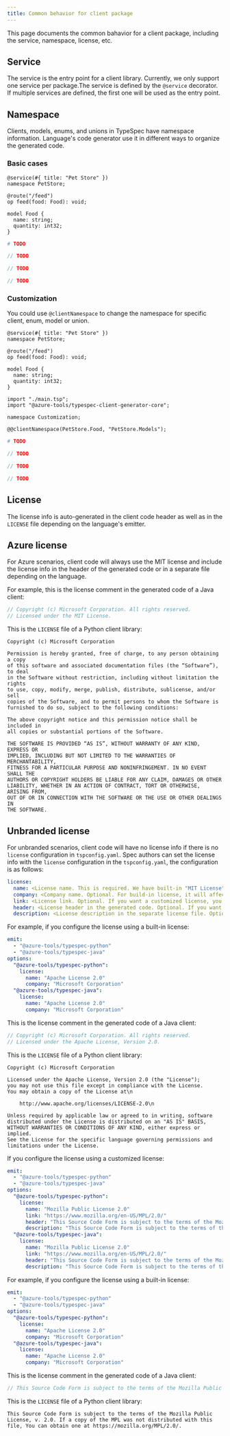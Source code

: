 ```yaml
---
title: Common behavior for client package
---
```



This page documents the common bahavior for a client package, including the service, namespace, license, etc.

## Service

The service is the entry point for a client library. Currently, we only support one service per package.The service is defined by the `@service` decorator. If multiple services are defined, the first one will be used as the entry point.

## Namespace

Clients, models, enums, and unions in TypeSpec have namespace information. Language's code generator use it in different ways to organize the generated code.

### Basic cases

<ClientTabs>

```typespec title="main.tsp"
@service(#{ title: "Pet Store" })
namespace PetStore;

@route("/feed")
op feed(food: Food): void;

model Food {
  name: string;
  quantity: int32;
}
```

```python
# TODO
```

```csharp
// TODO
```

```typescript
// TODO
```

```java
// TODO
```

</ClientTabs>

### Customization

You could use `@clientNamespace` to change the namespace for specific client, enum, model or union.

<ClientTabs>

```typespec title="main.tsp"
@service(#{ title: "Pet Store" })
namespace PetStore;

@route("/feed")
op feed(food: Food): void;

model Food {
  name: string;
  quantity: int32;
}
```

```typespec title="client.tsp"
import "./main.tsp";
import "@azure-tools/typespec-client-generator-core";

namespace Customization;

@@clientNamespace(PetStore.Food, "PetStore.Models");
```

```python
# TODO
```

```csharp
// TODO
```

```typescript
// TODO
```

```java
// TODO
```

</ClientTabs>

## License

The license info is auto-generated in the client code header as well as in the `LICENSE` file depending on the language's emitter.

## Azure license

For Azure scenarios, client code will always use the MIT license and include the license info in the header of the generated code or in a separate file depending on the language.

For example, this is the license comment in the generated code of a Java client:

```java
// Copyright (c) Microsoft Corporation. All rights reserved.
// Licensed under the MIT License.
```

This is the `LICENSE` file of a Python client library:

```text
Copyright (c) Microsoft Corporation

Permission is hereby granted, free of charge, to any person obtaining a copy
of this software and associated documentation files (the “Software”), to deal
in the Software without restriction, including without limitation the rights
to use, copy, modify, merge, publish, distribute, sublicense, and/or sell
copies of the Software, and to permit persons to whom the Software is
furnished to do so, subject to the following conditions:

The above copyright notice and this permission notice shall be included in
all copies or substantial portions of the Software.

THE SOFTWARE IS PROVIDED “AS IS”, WITHOUT WARRANTY OF ANY KIND, EXPRESS OR
IMPLIED, INCLUDING BUT NOT LIMITED TO THE WARRANTIES OF MERCHANTABILITY,
FITNESS FOR A PARTICULAR PURPOSE AND NONINFRINGEMENT. IN NO EVENT SHALL THE
AUTHORS OR COPYRIGHT HOLDERS BE LIABLE FOR ANY CLAIM, DAMAGES OR OTHER
LIABILITY, WHETHER IN AN ACTION OF CONTRACT, TORT OR OTHERWISE, ARISING FROM,
OUT OF OR IN CONNECTION WITH THE SOFTWARE OR THE USE OR OTHER DEALINGS IN
THE SOFTWARE.
```

## Unbranded license

For unbranded scenarios, client code will have no license info if there is no `license` configuration in `tspconfig.yaml`.
Spec authors can set the license info with the `license` configuration in the `tspconfig.yaml`, the configuration is as follows:

```yaml
license:
  name: <License name. This is required. We have built-in "MIT License", "Apache License 2.0", "BSD 3-Clause License", "MPL 2.0", "GPL-3.0", and "LGPL-3.0". If you use build-in license, you only need to set the name and company. For other licenses, you need to set the name, company, link, header, and description manually.>
  company: <Company name. Optional. For build-in license, it will affect the copyright sentence.>
  link: <License link. Optional. If you want a customized license, you need to set the link manually.>
  header: <License header in the generated code. Optional. If you want a customized license, you need to set the header manually.>
  description: <License description in the separate license file. Optional. If you want a customized license, you need to set the description manually.>
```

For example, if you configure the license using a built-in license:

```yaml
emit:
  - "@azure-tools/typespec-python"
  - "@azure-tools/typespec-java"
options:
  "@azure-tools/typespec-python":
    license:
      name: "Apache License 2.0"
      company: "Microsoft Corporation"
  "@azure-tools/typespec-java":
    license:
      name: "Apache License 2.0"
      company: "Microsoft Corporation"
```

This is the license comment in the generated code of a Java client:

```java
// Copyright (c) Microsoft Corporation. All rights reserved.
// Licensed under the Apache License, Version 2.0.
```

This is the `LICENSE` file of a Python client library:

```text
Copyright (c) Microsoft Corporation

Licensed under the Apache License, Version 2.0 (the "License");
you may not use this file except in compliance with the License.
You may obtain a copy of the License at\n

    http://www.apache.org/licenses/LICENSE-2.0\n

Unless required by applicable law or agreed to in writing, software
distributed under the License is distributed on an "AS IS" BASIS,
WITHOUT WARRANTIES OR CONDITIONS OF ANY KIND, either express or implied.
See the License for the specific language governing permissions and
limitations under the License.
```

If you configure the license using a customized license:

```yaml
emit:
  - "@azure-tools/typespec-python"
  - "@azure-tools/typespec-java"
options:
  "@azure-tools/typespec-python":
    license:
      name: "Mozilla Public License 2.0"
      link: "https://www.mozilla.org/en-US/MPL/2.0/"
      header: "This Source Code Form is subject to the terms of the Mozilla Public License, v. 2.0. If a copy of the MPL was not distributed with this file, You can obtain one at https://mozilla.org/MPL/2.0/."
      description: "This Source Code Form is subject to the terms of the Mozilla Public License, v. 2.0. If a copy of the MPL was not distributed with this file, You can obtain one at https://mozilla.org/MPL/2.0/."
  "@azure-tools/typespec-java":
    license:
      name: "Mozilla Public License 2.0"
      link: "https://www.mozilla.org/en-US/MPL/2.0/"
      header: "This Source Code Form is subject to the terms of the Mozilla Public License, v. 2.0. If a copy of the MPL was not distributed with this file, You can obtain one at https://mozilla.org/MPL/2.0/."
      description: "This Source Code Form is subject to the terms of the Mozilla Public License, v. 2.0. If a copy of the MPL was not distributed with this file, You can obtain one at https://mozilla.org/MPL/2.0/."
```

For example, if you configure the license using a built-in license:

```yaml
emit:
  - "@azure-tools/typespec-python"
  - "@azure-tools/typespec-java"
options:
  "@azure-tools/typespec-python":
    license:
      name: "Apache License 2.0"
      company: "Microsoft Corporation"
  "@azure-tools/typespec-java":
    license:
      name: "Apache License 2.0"
      company: "Microsoft Corporation"
```

This is the license comment in the generated code of a Java client:

```java
// This Source Code Form is subject to the terms of the Mozilla Public License, v. 2.0. If a copy of the MPL was not distributed with this file, You can obtain one at https://mozilla.org/MPL/2.0/.
```

This is the `LICENSE` file of a Python client library:

```text
This Source Code Form is subject to the terms of the Mozilla Public License, v. 2.0. If a copy of the MPL was not distributed with this file, You can obtain one at https://mozilla.org/MPL/2.0/.
```
